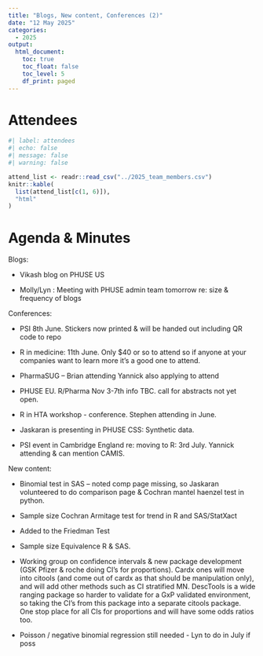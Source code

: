 ```yaml
---
title: "Blogs, New content, Conferences (2)"
date: "12 May 2025"
categories:
  - 2025
output:
  html_document: 
    toc: true
    toc_float: false
    toc_level: 5
    df_print: paged
---
```


# Attendees

```r
#| label: attendees
#| echo: false
#| message: false
#| warning: false

attend_list <- readr::read_csv("../2025_team_members.csv")
knitr::kable(
  list(attend_list[c(1, 6)]),
  "html"
)
```

# Agenda & Minutes

Blogs:

-   Vikash blog on PHUSE US

-   Molly/Lyn : Meeting with PHUSE admin team tomorrow re: size & frequency of blogs

Conferences:

-   PSI 8th June. Stickers now printed & will be handed out including QR code to repo

-   R in medicine: 11th June. Only \$40 or so to attend so if anyone at your companies want to learn more it's a good one to attend.

-   PharmaSUG -- Brian attending Yannick also applying to attend

-   PHUSE EU. R/Pharma Nov 3-7th info TBC. call for abstracts not yet open.

-   R in HTA workshop - conference. Stephen attending in June.

-   Jaskaran is presenting in PHUSE CSS: Synthetic data.

-   PSI event in Cambridge England re: moving to R: 3rd July. Yannick attending & can mention CAMIS.

New content:

-   Binomial test in SAS -- noted comp page missing, so Jaskaran volunteered to do comparison page & Cochran mantel haenzel test in python.

-   Sample size Cochran Armitage test for trend in R and SAS/StatXact

-   Added to the Friedman Test

-   Sample size Equivalence R & SAS.

-   Working group on confidence intervals & new package development (GSK Pfizer & roche doing CI's for proportions). Cardx ones will move into citools (and come out of cardx as that should be manipulation only), and will add other methods such as CI stratified MN. DescTools is a wide ranging package so harder to validate for a GxP validated environment, so taking the CI's from this package into a separate citools package. One stop place for all CIs for proportions and will have some odds ratios too.

-   Poisson / negative binomial regression still needed - Lyn to do in July if poss
